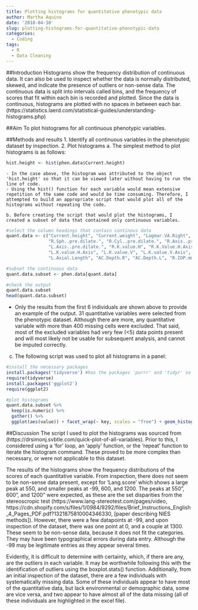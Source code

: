 ```yaml
---
title: Plotting histograms for quantitative phenotypic data
author: Martha Aquino
date: '2018-04-10'
slug: plotting-histograms-for-quantitative-phenotypic-data
categories:
  - Coding
tags:
  - R
  - Data Cleaning
---
```


##Introduction
Histograms show the frequency distribution of continuous data. It can also be used to inspect whether the data is normally distributed, skewed, and indicate the presence of outliers or non-sense data. The continuous data is split into intervals called bins, and the frequency of scores that fit within each bin is recorded and plotted. Since the data is continuous, histograms are plotted with no spaces in between each bar. (https://statistics.laerd.com/statistical-guides/understanding-histograms.php) 

##Aim
To plot histograms for all continuous phenotypic variables. 

##Methods and results 
1. Identify all continuous variables in the phenotypic dataset by inspection. 
2. Plot histograms
  a. The simplest method to plot histograms is as follows: 
```r
hist.height <- hist(phen.data$Current.height)
```
    - In the case above, the histogram was attributed to the object 'hist.height' so that it can be viewed later without having to run the line of code. 
    - Using the hist() function for each variable would mean extensive repetition of the same code and would be time consuming. Therefore, I attempted to build an appropriate script that would plot all of the histograms without repeating the code. 
    
    b. Before creating the script that would plot the histograms, I created a subset of data that contained only continuous variables. 
```r
#select the column headings that contain continous data
quant.data <- c("Current.height", "Current.weight", "Logmar.VA.Right", "RVA.with.PH", "Logmar.VA.Left", "LVA.with.PH", 
                "R.Sph..pre.dilate.", "R.Cyl..pre.dilate.", "R.Axis..pre.dilate.", "L.Sph..pre.dilate.", "L.Cyl..pre.dilate.",
                "L.Axis..pre.dilate.", "R.K.value.H", "R.K.Value.H.Axis", "R.K.value.V", "R.K.value.V.Axis", "L.K.value.H",
                "L.K.value.H.Axis", "L.K.value.V", "L.K.value.V.Axis", "Lang.score", "R.Pachimetry", "L.Pachimetry", "R.Axial.Length",
                "L.Axial.Length", "AC.Depth.R", "AC.Depth.L", "R.IOP.mmHg", "L.IOP.mmHg", "CDR.RE", "CDR.LE")

#subset the continuous data 
quant.data.subset <- phen.data[quant.data]

#check the output
quant.data.subset
head(quant.data.subset)
```
  - Only the results from the first 6 individuals are shown above to provide an example of the output. 31 quantitative variables were selected from the phenotypic dataset. Although there are more, any quantitative variable with more than 400 missing cells were excluded. That said, most of the excluded variables had very few (<5) data points present and will most likely not be usable for subsequent analysis, and cannot be imputed correctly. 
  
  c. The following script was used to plot all histograms in a panel: 
```r
#install the necessary packages 
install.packages('tidyverse') #has the packages 'purrr' and 'tidyr' so will not have to install and load separately
require(tidyverse)
install.packages('ggplot2')
require(ggplot2)

#plot histograms
quant.data.subset %>%
  keep(is.numeric) %>%
  gather() %>%
  ggplot(aes(value)) + facet_wrap(~ key, scales = "free") + geom_histogram(fill = 'grey', colour = "black")
```

##Discussion
The script I used to plot the histograms was sourced from (https://drsimonj.svbtle.com/quick-plot-of-all-variables). Prior to this, I considered using a 'for' loop, an 'apply' function, or the 'repeat' function to iterate the histogram command. These proved to be more complex than necessary, or were not applicable to this dataset.

The results of the histograms show the frequency distributions of the scores of each quantitative variable. From inspection, there does not seem to be non-sense data present, except for 'Lang.score' which shows a large peak at 550, and smaller peaks at -99, 600, and 1200. The peaks at 550", 600", and 1200" were expected, as these are the set disparities from the stereoscropic test (https://www.lang-stereotest.com/pages/video, https://cdn.shopify.com/s/files/1/0984/9292/files/Brief_Instructions_English_4_Pages_PDF.pdf?1321875810004346330, [paper describing NIES methods]). However, there were a few datapoints at -99, and upon inspection of the dataset, there was one point at 0, and a couple at 1300. These seem to be non-sense data, because it does not fit the categories. They may have been typographical errors during data entry. Although the -99 may be legitimate entries as they appear several times. 

Evidently, it is difficult to determine with certainty, which, if there are any, are the outliers in each variable. It may be worthwhile following this with the identification of outliers using the boxplot.stats() function. Additionally, from an initial inspection of the dataset, there are a few individuals with systematically missing data. Some of these individuals appear to have most of the quantitative data, but lack environmental or demographic data, some are vice versa, and two appear to have almost all of the data missing (all of these individuals are highlighted in the excel file). 
